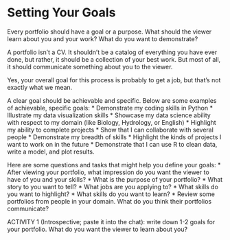 # Setting Your Goals

Every portfolio should have a goal or a purpose. What should the viewer learn about you and your work? What do you want to demonstrate?

A portfolio isn't a CV. It shouldn't be a catalog of everything you have ever done, but rather, it should be a collection of your best work. But most of all, it should communicate something about you to the viewer.

Yes, your overall goal for this process is probably to get a job, but that's not exactly what we mean.  

A clear goal should be achievable and specific. Below are some examples of achievable, specific goals:
* Demonstrate my coding skills in Python
* Illustrate my data visualization skills
* Showcase my data science ability with respect to my domain (like Biology, Hydrology, or English)
* Highlight my ability to complete projects
* Show that I can collaborate with several people
* Demonstrate my breadth of skills
* Highlight the kinds of projects I want to work on in the future
* Demonstrate that I can use R to clean data, write a model, and plot results.

Here are some questions and tasks that might help you define your goals: 
* After viewing your portfolio, what impression do you want the viewer to have of you and your skills?
* What is the purpose of your portfolio? 
* What story to you want to tell?
* What jobs are you applying to?
* What skills do you want to highlight?
* What skills do you want to learn?
* Review some portfolios from people in your domain. What do you think their portfolios communicate?



ACTIVITY 1 (Introspective; paste it into the chat): write down 1-2  goals for your portfolio. What do you want the viewer to learn about you?
	
	
